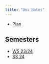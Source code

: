 ```yaml
---
title: "Uni Notes"
---
```


* [Plan](./plan.qmd)

## Semesters 

* [WS 23/24](ws23-24/index.qmd)
* [SS 24](ss24/index.qmd)
